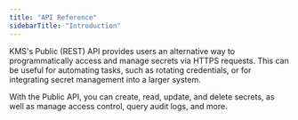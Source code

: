 ```yaml
---
title: "API Reference"
sidebarTitle: "Introduction"
---
```


KMS's Public (REST) API provides users an alternative way to programmatically access and manage
secrets via HTTPS requests. This can be useful for automating tasks, such as
rotating credentials, or for integrating secret management into a larger system.

With the Public API, you can create, read, update, and delete secrets, as well as manage access control, query audit logs, and more.